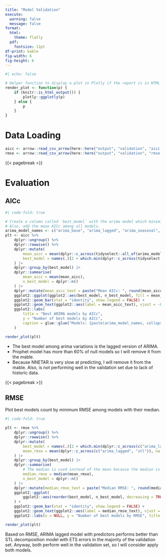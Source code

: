 ```yaml
---
title: "Model Validation"
execute:
  warning: false
  message: false
format:
  html:
    theme: flatly
  pdf:
    fontsize: 11pt
df-print: kable
fig-width: 6
fig-height: 6
---
```


```r
#| echo: false

# Helper function to display a plot in Plotly if the report is in HTML format.
render_plot <- function(p) {
    if (knitr::is_html_output()) {
        plotly::ggplotly(p)
    } else {
        p
    }
}
```

# Data Loading

```r
aicc <- arrow::read_csv_arrow(here::here("output", "validation", "aicc.csv"))
rmse <- arrow::read_csv_arrow(here::here("output", "validation", "rmse.csv"))
```

{{< pagebreak >}}

# Evaluation
## AICc 

```r
#| code-fold: true

# Create a column called `best_model` with the arima model which minimizes AICc, then count them.
# Also, add the mean AICc among all models.
arima_model_names <- c("arima_base", "arima_lagged", "arima_seasonal", "arima_seasonal_lagged")
plt <- aicc %>%
    dplyr::ungroup() %>%
    dplyr::rowwise() %>%
    dplyr::mutate(
        mean_aicc = mean(dplyr::c_across(tidyselect::all_of(arima_model_names)), na.rm = TRUE),
        best_model = names(.)[2 + which.min(dplyr::c_across(tidyselect::all_of(arima_model_names)))]
    ) |>
    dplyr::group_by(best_model) |>
    dplyr::summarise(
        mean_aicc = mean(mean_aicc),
        n_best_model = dplyr::n()
    ) |>
    dplyr::mutate(mean_aicc_text = paste("Mean AICc: ", round(mean_aicc, 2))) |>
    ggplot2::ggplot(ggplot2::aes(best_model, n_best_model, fill = mean_aicc)) +
    ggplot2::geom_bar(stat = "identity", show.legend = FALSE) +
    ggplot2::geom_text(ggplot2::aes(label = mean_aicc_text), vjust = -0.5) +
    ggplot2::labs(
        title = "Best ARIMA models by AICc",
        y = "Number of best models by AICc",
        caption = glue::glue("Models: {paste(arima_model_names, collapse = ', ')}"),
    )

render_plot(plt)
```

- The best model among arima variations is the lagged version of ARIMA.
- Prophet model has more than 60% of null models so I will remove it from the mable.
- Because NNETAR is very slow at predicting, I will remove it from the mable. Also, is not performing well in the validation set due to lack of historic data.

{{< pagebreak >}}

## RMSE

Plot best models count by minimum RMSE among models with their median.

```r
#| code-fold: true

plt <- rmse %>%
    dplyr::ungroup() %>%
    dplyr::rowwise() %>%
    dplyr::mutate(
        best_model = names(.)[2 + which.min(dplyr::c_across(c("arima_lagged", "stl")))],
        mean_rmse = mean(dplyr::c_across(c("arima_lagged", "stl")), na.rm = TRUE),
    ) |>
    dplyr::group_by(best_model) |>
    dplyr::summarise(
        # The median is used instead of the mean because the median is more robust to outliers
        median_rmse = median(mean_rmse),
        n_best_model = dplyr::n()
    ) |>
    dplyr::mutate(median_rmse_text = paste("Median RMSE: ", round(median_rmse, 2))) |>
    ggplot2::ggplot(
        ggplot2::aes(reorder(best_model, n_best_model, decreasing = TRUE), n_best_model, fill = median_rmse)
    ) +
    ggplot2::geom_bar(stat = "identity", show.legend = FALSE) +
    ggplot2::geom_text(ggplot2::aes(label = median_rmse_text), vjust = -0.5) +
    ggplot2::labs(x = NULL, y = "Number of best models by RMSE", title = "Models performance in validation set")

render_plot(plt)
```

Based on RMSE, ARIMA lagged model with predictors performs better than STL decomposition model with ETS errors in the majority of the validation set.
Anyway, both perform well in the validation set, so I will consider apply both models.